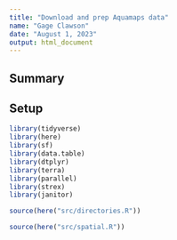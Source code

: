 ```yaml
---
title: "Download and prep Aquamaps data"
name: "Gage Clawson"
date: "August 1, 2023"
output: html_document
---
```


## Summary 


## Setup 

```r

library(tidyverse)
library(here)
library(sf)
library(data.table)
library(dtplyr)
library(terra)
library(parallel)
library(strex)
library(janitor)

source(here("src/directories.R"))

source(here("src/spatial.R"))


```

